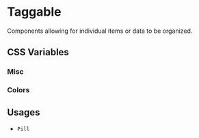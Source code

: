 
<Meta title="Documentation/Styles and Theming/Characteristics/Taggable" />

# Taggable

Components allowing for individual items or data to be organized.

## CSS Variables

### Misc

<Canvas>
  <Story name="Misc">
    <DocGrid>
      <CursorBlock cursor="--uitk-taggable-cursor-hover" />
      <CursorBlock cursor="--uitk-taggable-cursor-active" />
      <CursorBlock cursor="--uitk-taggable-cursor-disabled" />
    </DocGrid>
  </Story>
</Canvas>

### Colors

<Canvas>
  <Story name="Colors">
    <DocGrid>
      <ColorBlock colorVar="--uitk-taggable-background" />
      <ColorBlock colorVar="--uitk-taggable-background-hosver" />
      <ColorBlock colorVar="--uitk-taggable-background-active" />
      <ColorBlock colorVar="--uitk-taggable-background-disabled" />
      <ColorBlock colorVar="--uitk-taggable-foreground" />
      <ColorBlock colorVar="--uitk-taggable-foreground-hover" />
      <ColorBlock colorVar="--uitk-taggable-foreground-active" />
      <ColorBlock colorVar="--uitk-taggable-foreground-disabled" />
    </DocGrid>
  </Story>
</Canvas>

## Usages

- `Pill`
